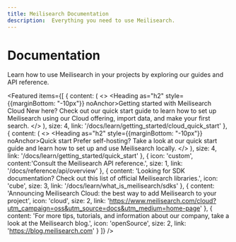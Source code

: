 ```yaml
---
title: Meilisearch Documentation
description:  Everything you need to use Meilisearch.
---
```


# Documentation

Learn how to use Meilisearch in your projects by exploring our guides and API reference.

<Featured items={[
  {
    content: (
        <>
          <Heading as="h2" style={{marginBottom: "-10px"}} noAnchor>Getting started with Meilisearch Cloud</Heading> New here? Check out our quick start guide to learn how to set up Meilisearch using our Cloud offering, import data, and make your first search.
        </>
      ),
    size: 4,
    link: '/docs/learn/getting_started/cloud_quick_start'
  },
  {
    content: (
        <>
          <Heading as="h2" style={{marginBottom: "-10px"}} noAnchor>Quick start</Heading> Prefer self-hosting? Take a look at our quick start guide and learn how to set up and use Meilisearch locally.
        </>
      ),
    size: 4,
    link: '/docs/learn/getting_started/quick_start'
  },
  {
    icon: 'custom',
    content:'Consult the Meilisearch API reference.',
    size: 1,
    link: '/docs/reference/api/overview'
  },
  {
    content: 'Looking for SDK documentation? Check out this list of official Meilisearch libraries.',
    icon: 'cube',
    size: 3,
    link: '/docs/learn/what_is_meilisearch/sdks'
  },
  {
    content: 'Announcing Meilisearch Cloud: the best way to add Meilisearch to your project',
    icon: 'cloud',
    size: 2,
    link: 'https://www.meilisearch.com/cloud?utm_campaign=oss&utm_source=docs&utm_medium=home-page'
  },
  {
    content:
      'For more tips, tutorials, and information about our company, take a look at the Meilisearch blog.',
    icon: 'openSource',
    size: 2,
    link: 'https://blog.meilisearch.com'
  }
]} />
